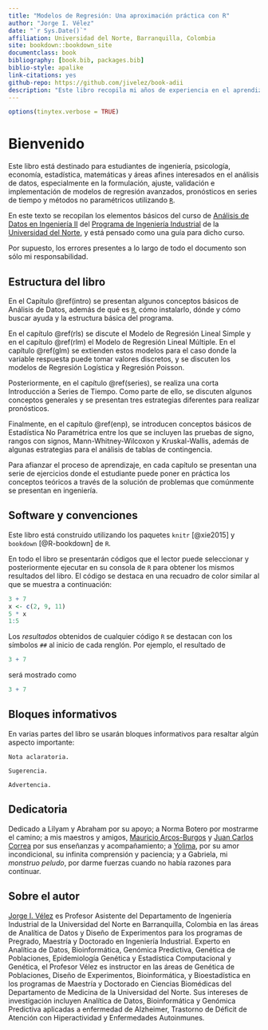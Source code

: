 ```yaml
--- 
title: "Modelos de Regresión: Una aproximación práctica con R"
author: "Jorge I. Vélez"
date: "`r Sys.Date()`"
affiliation: Universidad del Norte, Barranquilla, Colombia
site: bookdown::bookdown_site
documentclass: book
bibliography: [book.bib, packages.bib]
biblio-style: apalike
link-citations: yes
github-repo: https://github.com/jivelez/book-adii
description: "Este libro recopila mi años de experiencia en el aprendizaje de R [@R], y está escrito como una guía para aquellos que recién comienzan."
---
```


```r
options(tinytex.verbose = TRUE)
```

# Bienvenido {-}
Este libro está destinado para estudiantes de ingeniería, psicología, economía, estadística, matemáticas y áreas afines interesados en el análisis de datos, especialmente en la formulación, ajuste, validación e implementación de modelos de regresión avanzados, pronósticos en series de tiempo y métodos no paramétricos utilizando [`R`](https://www.r-project.org/). 

En este texto se recopilan los elementos básicos del curso de [Análisis de Datos en Ingeniería II](https://pomelo.uninorte.edu.co/pls/prod/bwckctlg.p_disp_course_detail?cat_term_in=201910&subj_code_in=EST&crse_numb_in=1051) del [Programa de Ingeniería Industrial](https://www.uninorte.edu.co/web/ingenieria-industrial) de la [Universidad del Norte](https://www.uninorte.edu.co), y está pensado como una guía para dicho curso.
  
Por supuesto, los errores presentes a lo largo de todo el documento son sólo mi responsabilidad.


## Estructura del libro{-}
En el Capítulo \@ref(intro) se presentan algunos conceptos básicos de Análisis de Datos, además de qué es [`R`](https://www.r-project.org), cómo instalarlo, dónde y cómo buscar ayuda y la estructura básica del programa.

En el capítulo \@ref(rls) se discute el Modelo de Regresión Lineal Simple y en el capítulo \@ref(rlm) el Modelo de Regresión Lineal Múltiple. En el capítulo \@ref(glm) se extienden estos modelos para el caso donde la variable respuesta puede tomar valores discretos, y se discuten los modelos de Regresión Logística y Regresión Poisson. 

Posteriormente, en el capítulo \@ref(series), se realiza una corta Introducción a Series de Tiempo. Como parte de ello, se discuten algunos conceptos generales y se presentan tres estrategias diferentes para realizar pronósticos. 

Finalmente, en el capítulo \@ref(enp), se introducen conceptos básicos de Estadística No Paramétrica entre los que se incluyen las pruebas de signo, rangos con signos, Mann-Whitney-Wilcoxon y Kruskal-Wallis, además de algunas estrategias para el análisis de tablas de contingencia.

Para afianzar el proceso de aprendizaje, en cada capítulo se presentan una serie de ejercicios donde el estudiante puede poner en práctica los conceptos teóricos a través de la solución de problemas que comúnmente se presentan en ingeniería.


## Software y convenciones {-} 
Este libro está construido utilizando los paquetes `knitr`\index{knitr} [@xie2015] y `bookdown`\index{bookdown} [@R-bookdown] de `R`.

En todo el libro se presentarán códigos que el lector puede seleccionar y posteriormente ejecutar en su consola de `R` para obtener los mismos resultados del libro. El código se destaca en una recuadro de color similar al que se muestra a continuación:

```r
3 + 7 
x <- c(2, 9, 11)
5 * x
1:5
```


Los _resultados_ obtenidos de cualquier código `R` se destacan con los símbolos `##` al inicio de cada renglón. Por ejemplo, el resultado de

```r
3 + 7
```

será mostrado como 

```r
3 + 7
```

## Bloques informativos {-}
En varias partes del libro se usarán bloques informativos para resaltar algún aspecto importante:

```block2
Nota aclaratoria.
```

```block2
Sugerencia.
```

```block2
Advertencia.
```

## Dedicatoria {-}
Dedicado a Lilyam y Abraham por su apoyo;  a Norma Botero por mostrarme el camino; a mis maestros y amigos, [Mauricio Arcos-Burgos](https://scholar.google.com.co/citations?user=MZlwFqgAAAAJ&hl=en) y [Juan Carlos Correa](http://ciencias.medellin.unal.edu.co/index.php/component/teachers/?escuela=Escuela%20de%20Estad%C3%ADstica&letra=&correo=jccorrea@unal.edu.co)  por sus enseñanzas y acompañamiento; a [Yolima](https://www.instagram.com/yolimaespinosamarykay/?hl=es), por su amor incondicional, su infinita comprensión y paciencia; y a Gabriela, mi *monstruo peludo*, por darme fuerzas cuando no había razones para continuar.

## Sobre el autor {-}
[Jorge I. Vélez](https://jivelez.github.io) es Profesor Asistente del Departamento de Ingeniería Industrial de la Universidad del Norte en Barranquilla, Colombia en las áreas de Analítica de Datos y Diseño de Experimentos para los programas de Pregrado, Maestría y Doctorado en Ingeniería Industrial.  Experto en Analítica de Datos, Bioinformática, Genómica Predictiva, Genética de Poblaciones, Epidemiología Genética y Estadística Computacional y Genética, el  Profesor Vélez es instructor en las áreas de  Genética de Poblaciones, Diseño de Experimentos, Bioinformática, y Bioestadística en los programas de Maestría y Doctorado en Ciencias Biomédicas del Departamento de Medicina de la Universidad del Norte. Sus intereses de investigación incluyen Analítica de Datos, Bioinformática y Genómica Predictiva aplicadas a enfermedad de Alzheimer, Trastorno de Déficit de Atención con Hiperactividad y Enfermedades Autoinmunes.
